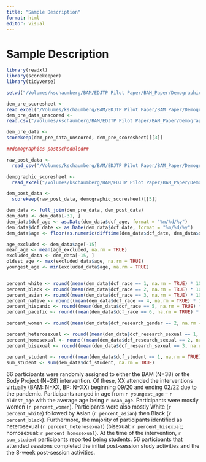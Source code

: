 ```yaml
---
title: "Sample Description"
format: html
editor: visual
---
```


# Sample Description

```r
library(readxl)
library(scorekeeper)
library(tidyverse)

setwd("/Volumes/kschaumberg/BAM/EDJTP Pilot Paper/BAM_Paper/Demographics")

dem_pre_scoresheet <-
read_excel("/Volumes/kschaumberg/BAM/EDJTP Pilot Paper/BAM_Paper/Demographics/Demographics_preschedule.xlsx")
dem_pre_data_unscored <-
read.csv("/Volumes/kschaumberg/BAM/EDJTP Pilot Paper/BAM_Paper/Demographics/demographics_pre_data.csv")

dem_pre_data <-
scorekeep(dem_pre_data_unscored, dem_pre_scoresheet)[[3]]
```

```r
##demographics postscheduled##

raw_post_data <-
  read_csv("/Volumes/kschaumberg/BAM/EDJTP Pilot Paper/BAM_Paper/Demographics/Demographics_post_data.csv")

demographic_scoresheet <-
  read_excel("/Volumes/kschaumberg/BAM/EDJTP Pilot Paper/BAM_Paper/Demographics/Demographics_postschedule.xlsx")

dem_post_data <-
  scorekeep(raw_post_data, demographic_scoresheet)[[5]]

```

```r
dem_data <- full_join(dem_pre_data, dem_post_data)
dem_data <- dem_data[-31, ]
dem_data$dcf_age <- as.Date(dem_data$dcf_age, format = "%m/%d/%y")
dem_data$dcf_date <- as.Date(dem_data$dcf_date, format = "%m/%d/%y")
dem_data$age <- floor(as.numeric(difftime(dem_data$dcf_date, dem_data$dcf_age, units = "days")) / 365.25)
```

```r
age_excluded <- dem_data$age[-15]
mean_age <- mean(age_excluded, na.rm = TRUE)
excluded_data <- dem_data[-15, ]
oldest_age <- max(excluded_data$age, na.rm = TRUE)
youngest_age <- min(excluded_data$age, na.rm = TRUE)


percent_white <- round((mean(dem_data$dcf_race == 1, na.rm = TRUE) * 100), 2)
percent_black <- round((mean(dem_data$dcf_race == 2, na.rm = TRUE) * 100), 2)
percent_asian <- round((mean(dem_data$dcf_race == 3, na.rm = TRUE) * 100), 2)
percent_native <- round((mean(dem_data$dcf_race == 4, na.rm = TRUE) * 100), 2)
percent_hispanic <- round((mean(dem_data$dcf_race == 5, na.rm = TRUE) * 100), 2)
percent_pacific <- round((mean(dem_data$dcf_race == 6, na.rm = TRUE) * 100), 2)

percent_women <- round((mean(dem_data$dcf_research_gender == 2, na.rm = TRUE) * 100), 2)

percent_heterosexual <- round((mean(dem_data$dcf_research_sexual == 1, na.rm = TRUE) * 100), 2)
percent_homosexual <- round((mean(dem_data$dcf_research_sexual == 2, na.rm = TRUE) * 100), 2)
percent_bisexual <- round((mean(dem_data$dcf_research_sexual == 3, na.rm = TRUE) * 100), 2)

percent_student <- round((mean(dem_data$dcf_student == 1, na.rm = TRUE) * 100), 2)
sum_student <- sum(dem_data$dcf_student, na.rm = TRUE)
```


66 participants were randomly assigned to either the BAM (N=38) or the Body Project (N=28) intervention. Of these, XX attended the interventions virtually (BAM: N=XX, BP: N=XX) beginning 09/20 and ending 02/22 due to the pandemic. Participants ranged in age from `r youngest_age` -- `r oldest_age` with the average age being `r mean_age`. Participants were mostly women (`r percent_women`). Participants were also mostly White (`r percent_white`) followed by Asian (`r percent_asian`) then Black (`r percent_black`). Furthermore, the majority of participants identified as heterosexual (`r percent_heterosexual`) (bisexual: `r percent_bisexual`; homosexual: `r percent_homosexual`). At the time of the intervention, `r sum_student` participants reported being students. 56 participants that attended sessions completed the initial post-session study activities and the the 8-week post-session activities.